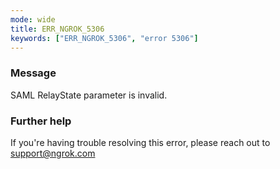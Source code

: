 ```yaml
---
mode: wide
title: ERR_NGROK_5306
keywords: ["ERR_NGROK_5306", "error 5306"]
---
```


### Message

SAML RelayState parameter is invalid.

### Further help

If you're having trouble resolving this error, please reach out to [support@ngrok.com](mailto:support@ngrok.com?subject=Help%20with%20ERR_NGROK_5306)
